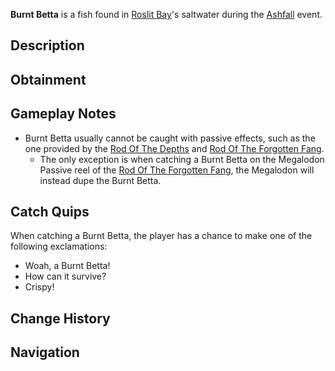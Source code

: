 {{FishInfobox
|image          = Burnt Betta.png
|rarity         = Limited
|event          = Ashfall
|sea            = First Sea
|location       = [[Ashfall]]
|sublocation    = 
|sources        = Fishing Rod
|nopassive      = 1
|radar_location = 
|prog_speed     = -30
|xp             = 1500
|weather        = Windy
|time           = 
|season         = 
|bait           = Squid
|base_weight    = 800
|base_value     = 3000
|weight_range   = 600
|base_chance    = 0.05
|base_resil     = 25
}}
'''Burnt Betta''' is a {{Rarity|Limited}} fish found in [[Roslit Bay]]'s saltwater during the [[Ashfall]] event.

== Description ==
{{Description|With fierce intent, the Burnt Betta thrives in molten lava.|Bestiary Entry}}

== Obtainment ==
{{Description|Only can be caught during Ashfall.|Bestiary Hint}}
{{Fish Availability|
Roslit Bay/Ashfall
|top_rods      = 
Leviathan's Fang Rod\40828.62\256768.79;
Free Spirit Rod\37106.33\230970.6;
Great Rod of Oscar\34358.73\167532.63;
Trident Rod\34093.18\211495.65;
Astralhook Rod\32076.94\168942.27;
Resourceful Rod\24617.02\136132.58;
Destiny Rod\25745.44\138284.8;
Rapid Rod\25796.8\181453.59;
No-Life Rod\30481.69\179599.66;
Frog Rod\24379.81\160167.06;
Long Rod\17635.53\119191.95;
Brick Built Rod\17250.37\116588.86;
Ethereal Prism Rod\32061.69\169752.87;
Seraphic Rod\30794.64\171452.64;
Rod Of The Forgotten Fang\28576.87\165593.73;
Challenger's Rod\27621.62\161666.72;
Blazebringer Rod\26283.98\158095.69;
Rod Of The Depths\25418.92\145001.03;
Rod Of The Exalted One\25267.67\143313.41;
Zeus Rod\24678.06\148436.26;
Verdant Shear Rod\24303.1\149384.85;
Depthseeker Rod\22356.58\138451.91;
Avalanche Rod\20037.51\124466.67;
Volcanic Rod\19245.34\115758.91;
Steady Rod\6847.15\40172.27
|recommended   = Trident Rod
}}

== Gameplay Notes ==
* Burnt Betta usually cannot be caught with passive effects, such as the one provided by the [[Rod Of The Depths]] and [[Rod Of The Forgotten Fang]].
** The only exception is when catching a Burnt Betta on the Megalodon Passive reel of the [[Rod Of The Forgotten Fang]], the Megalodon will instead dupe the Burnt Betta.

== Catch Quips ==
When catching a Burnt Betta, the player has a chance to make one of the following exclamations:
* Woah, a Burnt Betta!
* How can it survive?
* Crispy!

== Change History ==
{{Change History|{{subst:Current Version}}}}

== Navigation ==
{{Fish Navbox|Ashfall}}